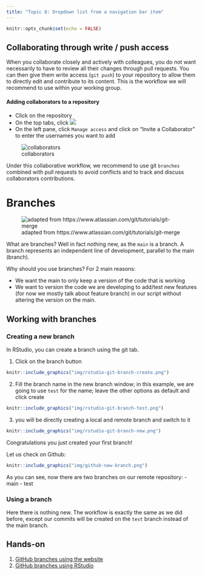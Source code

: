 ```yaml
---
title: "Topic 8: Dropdown list from a navigation bar item"
---
```


```r
knitr::opts_chunk$set(echo = FALSE)
```

## Collaborating through write / push access

When you collaborate closely and actively with colleagues, you do not want necessarily to have to review all their changes through pull requests. You can then give them write access (`git push`) to your repository to allow them to directly edit and contribute to its content. This is the workflow we will recommend to use within your working group.

#### Adding collaborators to a repository 

* Click on the repository
* On the top tabs, click ![](img/github-repo-settings.png)
* On the left pane, click `Manage access` and click on "Invite a Collaborator" to enter the usernames you want to add

![collaborators](img/github-collaborators.png) 

Under this collaborative workflow, we recommend to use git `branches` combined with pull requests to avoid conflicts and to track and discuss collaborators contributions.

# Branches

![adapted from https://www.atlassian.com/git/tutorials/git-merge](img/atlassian_branches_sketch.png)

What are branches?  Well in fact nothing new, as the `main` is a branch. A branch represents an independent line of development, parallel to the main (branch). 

Why should you use branches? For 2 main reasons:

* We want the main to only keep a version of the code that is working
* We want to version the code we are developing to add/test new features (for now we mostly talk about feature branch) in our script without altering the version on the main.

## Working with branches

### Creating a new branch

In RStudio, you can create a branch using the git tab. 

1. Click on the branch button

```r
knitr::include_graphics("img/rstudio-git-branch-create.png")
```

2. Fill the branch name in the new branch window; in this example, we are going to use `test` for the name; leave the other options as default and click create 

```r
knitr::include_graphics("img/rstudio-git-branch-test.png")
```

3. you will be directly creating a local and remote branch and switch to it

```r
knitr::include_graphics("img/rstudio-git-branch-new.png")
```

Congratulations you just created your first branch! 

Let us check on Github:

```r
knitr::include_graphics("img/github-new-branch.png")
```

As you can see, now there are two branches on our remote repository: 
- main
- test

### Using a branch

Here there is nothing new. The workflow is exactly the same as we did before, except our commits will be created on the `test` branch instead of the main branch.


## Hands-on

1. [GitHub branches using the website](day2-handson_github_website.html)
2. [GitHub branches using RStudio](day2-handson_github_rstudio.html)